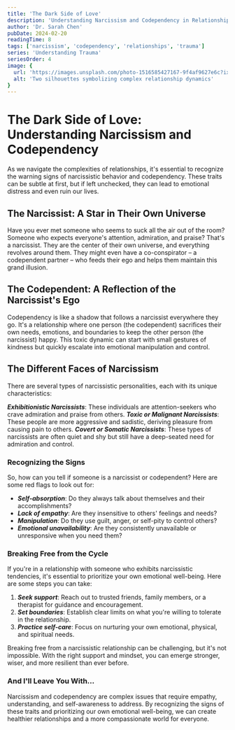 ```yaml
---
title: 'The Dark Side of Love'
description: 'Understanding Narcissism and Codependency in Relationships'
author: 'Dr. Sarah Chen'
pubDate: 2024-02-20
readingTime: 8
tags: ['narcissism', 'codependency', 'relationships', 'trauma']
series: 'Understanding Trauma'
seriesOrder: 4
image: {
  url: 'https://images.unsplash.com/photo-1516585427167-9f4af9627e6c?ixlib=rb-4.0.3&auto=format&fit=crop&w=1200&q=80',
  alt: 'Two silhouettes symbolizing complex relationship dynamics'
}
---
```



<TableOfContents />

# The Dark Side of Love: Understanding Narcissism and Codependency

As we navigate the complexities of relationships, it's essential to recognize the warning signs of narcissistic behavior and codependency. These traits can be subtle at first, but if left unchecked, they can lead to emotional distress and even ruin our lives.

## The Narcissist: A Star in Their Own Universe

Have you ever met someone who seems to suck all the air out of the room? Someone who expects everyone's attention, admiration, and praise? That's a narcissist. They are the center of their own universe, and everything revolves around them. They might even have a co-conspirator – a codependent partner – who feeds their ego and helps them maintain this grand illusion.

## The Codependent: A Reflection of the Narcissist's Ego

Codependency is like a shadow that follows a narcissist everywhere they go. It's a relationship where one person (the codependent) sacrifices their own needs, emotions, and boundaries to keep the other person (the narcissist) happy. This toxic dynamic can start with small gestures of kindness but quickly escalate into emotional manipulation and control.

## The Different Faces of Narcissism

There are several types of narcissistic personalities, each with its unique characteristics:

**_Exhibitionistic Narcissists_**: These individuals are attention-seekers who crave admiration and praise from others.
**_Toxic or Malignant Narcissists_**: These people are more aggressive and sadistic, deriving pleasure from causing pain to others.
**_Covert or Somatic Narcissists_**: These types of narcissists are often quiet and shy but still have a deep-seated need for admiration and control.

### Recognizing the Signs

So, how can you tell if someone is a narcissist or codependent? Here are some red flags to look out for:

- **_Self-absorption_**: Do they always talk about themselves and their accomplishments?
- **_Lack of empathy_**: Are they insensitive to others' feelings and needs?
- **_Manipulation_**: Do they use guilt, anger, or self-pity to control others?
- **_Emotional unavailability_**: Are they consistently unavailable or unresponsive when you need them?

### Breaking Free from the Cycle

If you're in a relationship with someone who exhibits narcissistic tendencies, it's essential to prioritize your own emotional well-being. Here are some steps you can take:

1. **_Seek support_**: Reach out to trusted friends, family members, or a therapist for guidance and encouragement.
2. **_Set boundaries_**: Establish clear limits on what you're willing to tolerate in the relationship.
3. **_Practice self-care_**: Focus on nurturing your own emotional, physical, and spiritual needs.

Breaking free from a narcissistic relationship can be challenging, but it's not impossible. With the right support and mindset, you can emerge stronger, wiser, and more resilient than ever before.

### And I'll Leave You With...

Narcissism and codependency are complex issues that require empathy, understanding, and self-awareness to address. By recognizing the signs of these traits and prioritizing our own emotional well-being, we can create healthier relationships and a more compassionate world for everyone.
